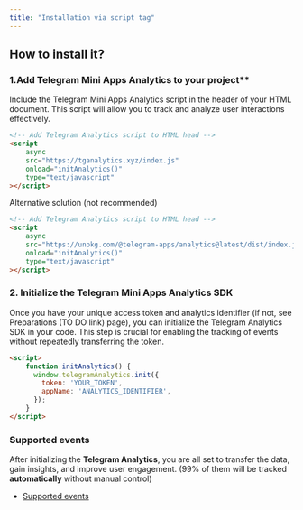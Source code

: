```yaml
---
title: "Installation via script tag"
---
```


## How to install it?

### 1.Add Telegram Mini Apps Analytics to your project**

Include the Telegram Mini Apps Analytics script in the header of your HTML document. This script will allow you to track and analyze user interactions effectively.

```html
<!-- Add Telegram Analytics script to HTML head -->
<script
    async
    src="https://tganalytics.xyz/index.js"
    onload="initAnalytics()"
    type="text/javascript"
></script>
```

Alternative solution (not recommended)

```html
<!-- Add Telegram Analytics script to HTML head -->
<script
    async
    src="https://unpkg.com/@telegram-apps/analytics@latest/dist/index.js"
    onload="initAnalytics()"
    type="text/javascript"
></script>
```

### 2. Initialize the **Telegram Mini Apps Analytics** SDK

Once you have your unique access token and analytics identifier (if not, see Preparations (TO DO link)  page), you can initialize the Telegram Analytics SDK in your code. This step is crucial for enabling the tracking of events without repeatedly transferring the token.

```html
<script>
    function initAnalytics() {
      window.telegramAnalytics.init({
        token: 'YOUR_TOKEN',
        appName: 'ANALYTICS_IDENTIFIER',
      });
    }
</script>
```

### Supported events

After initializing the **Telegram Analytics**, you are all set to transfer the data, gain insights, and improve user engagement. (99% of them will be tracked **automatically** without manual control)

- [Supported events](/ecosystem/tma/analytics/supported-events)
